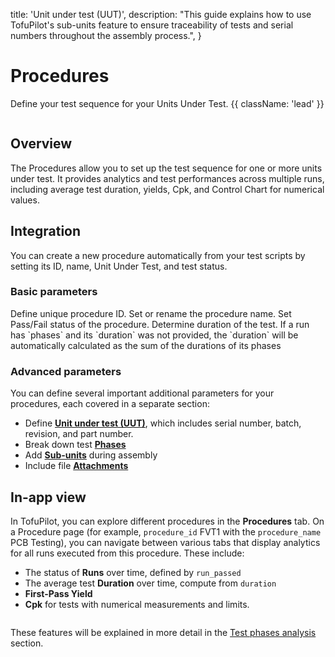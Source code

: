   title: 'Unit under test (UUT)',
  description:
    "This guide explains how to use TofuPilot's sub-units feature to ensure traceability of tests and serial numbers throughout the assembly process.",
}

# Procedures

Define your test sequence for your Units Under Test. {{ className: 'lead' }}

<Image src="/procedure-header.png" alt="" />

## Overview

The Procedures allow you to set up the test sequence for one or more units under test. It provides analytics and test performances across multiple runs, including average test duration, yields, Cpk, and Control Chart for numerical values.

## Integration

You can create a new procedure automatically from your test scripts by setting its ID, name, Unit Under Test, and test status.

### Basic parameters

<CodeGroup>
  <CodeGithub
    title="OpenHTF"
    branch="main"
    path="docs_tofupilot/procedures/openhtf/main.py"
  />

  <CodeGithub
    title="Python"
    branch="main"
    path="docs_tofupilot/procedures/client/main.py"
  />
</CodeGroup>

<Properties>
  <Property name="procedure_id" type="str">
    Define unique procedure ID.
  </Property>
  <Property name="procedure_name" type="str (optional)">
    Set or rename the procedure name.
  </Property>
  <Property name="run_passed" type="bool">
    Set Pass/Fail status of the procedure.
  </Property>
  <Property name="duration" type="timedelta (optional)">
    Determine duration of the test.
  </Property>
</Properties>

<Note>
  If a run has `phases` and its `duration` was not provided, the `duration` will
  be automatically calculated as the sum of the durations of its phases
</Note>

### Advanced parameters

You can define several important additional parameters for your procedures, each covered in a separate section:

- Define **[Unit under test (UUT)](/unit-under-test-uut)**, which includes serial number, batch, revision, and part number.
- Break down test **[Phases](/phases)**
- Add **[Sub-units](/sub-units)** during assembly
- Include file **[Attachments](/attachments)**

## In-app view

In TofuPilot, you can explore different procedures in the **Procedures** tab. On a Procedure page (for example, `procedure_id` FVT1 with the `procedure_name` PCB Testing), you can navigate between various tabs that display analytics for all runs executed from this procedure. These include:

- The status of **Runs** over time, defined by `run_passed`
- The average test **Duration** over time, compute from `duration`
- **First-Pass Yield**
- **Cpk** for tests with numerical measurements and limits.

<Image src="/procedure-page1.png" alt="" />

These features will be explained in more detail in the [Test phases analysis](/analysis) section.
